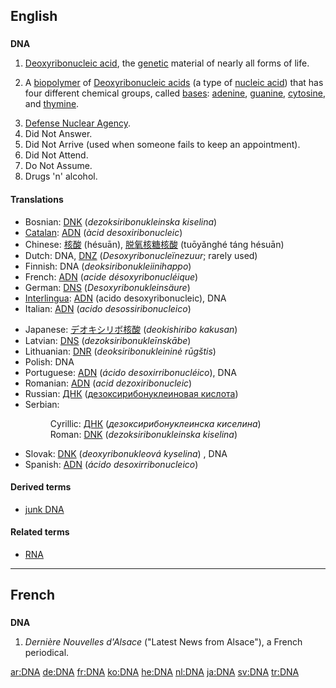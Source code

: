 {{rfc|Second def is too long, encyclopedic}}
==English==
{{wikipedia}}

==={{initialism}}===
'''DNA'''

# {{genetics}} [[deoxyribonucleic acid|Deoxyribonucleic acid]], the [[genetic]] material of nearly all forms of life.
# {{biochemistry}} A [[biopolymer]] of [[Deoxyribonucleic acid]]s (a type of [[nucleic acid]]) that has four different chemical groups, called [[bases]]: [[adenine]], [[guanine]], [[cytosine]], and [[thymine]].
# [[w:Defense Nuclear Agency|Defense Nuclear Agency]].
# Did Not Answer.
# Did Not Arrive (used when someone fails to keep an appointment).
# Did Not Attend.
# Do Not Assume.
# Drugs 'n' alcohol.

====Translations====
{{trans-top|deoxyribonucleic acid}}
*Bosnian: [[DNK#Bosnian|DNK]] (''dezoksiribonukleinska kiselina'') {{f}}
*[[Catalan]]: [[ADN]] (''àcid desoxiribonucleic'')
*Chinese: [[核酸]] (hésuān), [[脱氧核糖核酸]] (tuōyǎnghé táng hésuān)
*Dutch: DNA, [[DNZ]] (''Desoxyribonucleïnezuur''; rarely used)
*Finnish: DNA (''deoksiribonukleiinihappo'')
*French: [[ADN]] (''acide désoxyribonucléique'') {{m}}
*German: [[DNS]] (''Desoxyribonukleinsäure'') {{f}}
*[[Interlingua]]: [[ADN]] (acido desoxyribonucleic), DNA
*Italian: [[ADN]] (''acido desossiribonucleico'') {{m}}
{{trans-mid}}
*Japanese: [[デオキシリボ核酸]] (''deokishiribo kakusan'')
*Latvian: [[DNS#Latvian|DNS]] (''dezoksiribonukleīnskābe'')
*Lithuanian: [[DNR]] (''deoksiribonukleininė rūgštis'')
*Polish: DNA
*Portuguese: [[ADN]] (''ácido desoxirribonucléico''), DNA
*Romanian: [[ADN]] (''acid dezoxiribonucleic'') {{m}}
*Russian: [[ДНК#Russian|ДНК]] ([[дезоксирибонуклеиновая кислота]]) {{f}}
*Serbian:
*:Cyrillic: [[ДНК#Serbian|ДНК]] (''дезоксирибонуклеинска киселина'') {{f}}
*:Roman: [[DNK#Serbian|DNK]] (''dezoksiribonukleinska kiselina'') {{f}}
*Slovak: [[DNK]] (''deoxyribonukleová kyselina'') {{f}}, DNA {{n}}
*Spanish: [[ADN]] (''ácido desoxirribonucleico'') {{m}}
{{trans-bottom}}

====Derived terms====
*[[junk DNA]]

====Related terms====
*[[RNA]]

----

==French==

==={{abbreviation|French}}===
'''DNA'''

# ''Dernière Nouvelles d'Alsace'' ("Latest News from Alsace"), a French periodical.

[[ar:DNA]]
[[de:DNA]]
[[fr:DNA]]
[[ko:DNA]]
[[he:DNA]]
[[nl:DNA]]
[[ja:DNA]]
[[sv:DNA]]
[[tr:DNA]]